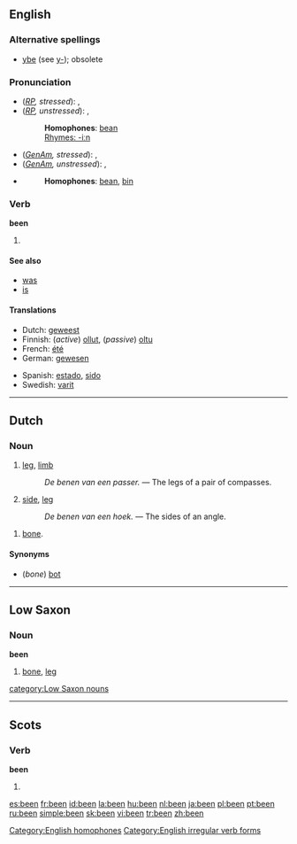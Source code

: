 {{see|ben|Ben}}

==English==

{{rank|who|said|would|46|been|will|no|them}}

===Alternative spellings===
*[[ybe]] (see [[y-]]); obsolete

===Pronunciation===
*(''[[RP]], stressed''): {{IPA|/ˈbiːn/}}, {{SAMPA|/"bi:n/}}
*(''[[RP]], unstressed''): {{IPA|/bin/}}, {{SAMPA|/bin/}}
*:'''Homophones''': [[bean]] [[Category:English homophones]]
*:[[Rhymes:English:-iːn|Rhymes: -iːn]]
*(''[[GenAm]], stressed''): {{IPA|/ˈbɪn/}}, {{SAMPA|/"bIn/}}
*(''[[GenAm]], unstressed''): {{IPA|/bɪn/}}, {{SAMPA|/bIn/}}
*{{audio|en-us-been.ogg|Audio (US)}}
*:'''Homophones''': [[bean]], [[bin]]
*:{{rhymes|ɪn}}

===Verb===
'''been''' 

# {{past participle of|[[be]]|lang=English}}

====See also====
*[[was]]
*[[is]]

====Translations====
{{trans-top|past participle of ''to be''}}
* Dutch: [[geweest]]
* Finnish: (''active'') [[olla#Finnish|ollut]], (''passive'') [[olla#Finnish|oltu]]
* French: [[été]]
* German: [[gewesen]]
{{trans-mid}}
* Spanish: [[estado]], [[sido]]
* Swedish: [[varit]]
{{trans-bottom}}

[[Category:English irregular verb forms]]

----

==Dutch==

===Noun===
{{nl-noun|g=n|benen|beentje}}

# {{anatomy|lang=nl}} [[leg]], [[limb]]
#: ''De benen van een passer.'' &mdash; The legs of a pair of compasses.
# {{mathematics|lang=nl}} [[side]], [[leg]]
#: ''De benen van een hoek.'' &mdash; The sides of an angle.

{{nl-noun|g=n|pl1=beenderen|pl2=benen|dim=beentje|dimpl1=beentjes|dimpl2=beendertjes}}

# [[bone]].

====Synonyms====
* (''bone'') [[bot]]

----

==Low Saxon==

===Noun===
'''been'''

# [[bone]], [[leg]]

[[category:Low Saxon nouns]]

----

==Scots==

===Verb===
'''been'''

# {{past participle of|tae [[be#Scots|be]]|lang=Scots}}

[[es:been]]
[[fr:been]]
[[id:been]]
[[la:been]]
[[hu:been]]
[[nl:been]]
[[ja:been]]
[[pl:been]]
[[pt:been]]
[[ru:been]]
[[simple:been]]
[[sk:been]]
[[vi:been]]
[[tr:been]]
[[zh:been]]